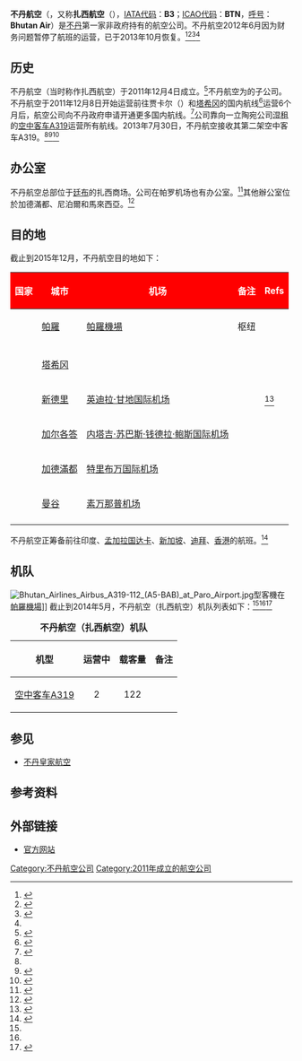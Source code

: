 {{Distinguish|不丹皇家航空}}
{{Infobox airline
| airline        = 不丹航空<br/>{{lang|en|Bhutan Airlines}}
| image          = Bhutan_Airlines_logo.png
| image_size     = 300px
| IATA           = B3
| ICAO           = BTN
| callsign       = BHUTAN AIR
 |date=January 2008
 | author = International Civil Aviation Organisation
 | title = Designators for aircraft operating services, aeronautical authorities and services
 | issue = Edition No. 143
 | pages = 1–38
 | publisher = [[国际民用航空组织|国际民用航空组织]]
| founded        = 2011
| commenced      =2011年12月7日
| bases          = [[帕羅機場|帕羅機場]]
| hubs           = [[帕罗机场|帕罗机场]]
| secondary_hubs = 
| focus_cities   = 
| frequent_flyer = 
| lounge         = 
| alliance       = 
| subsidiaries   = 
| fleet_size     = 2
| destinations   = 5
| parent         = {{tsl|en|Tashi Group|扎西集团}}
| company_slogan = 伴你飛往人間樂土<br/>{{lang|en|Fly with us to the land of happiness}}
| headquarters   = {{flag|Bhutan}}[[廷布|廷布]]
| key_people     = Phala Dorji ([[首席执行官|首席执行官]])
| website        = [http://www.bhutanairlines.bt/?p=859 www.bhutanairlines.bt]
}}
'''不丹航空'''（{{lang-en|'''Bhutan Airlines'''}}，又称'''扎西航空'''（{{lang-en|'''Tashi Air Pvt. Ltd.'''}}），[[国际航空运输协会航空公司代码|IATA代码]]：'''B3'''；[[国际民航组织航空公司代码|ICAO代码]]：'''BTN'''，[[航空公司呼号|呼号]]：'''Bhutan Air'''）是[[不丹|不丹]]第一家非政府持有的航空公司。不丹航空2012年6月因为财务问题暂停了航班的运营，已于2013年10月恢复。<ref name=dca>{{cite web |url=http://www.dca.gov.bt/REGISTERED%20AIRLINES/Tashi%20Air |title=Tashi Air- Bhutan Airlines | Department of Civil Aviation - Bhutan |publisher=Dca.gov.bt |date= |accessdate=2012-01-14 |deadurl=yes |archiveurl=https://web.archive.org/web/20150923213011/http://www.dca.gov.bt/REGISTERED%20AIRLINES/Tashi%20Air |archivedate=2015-09-23 }}</ref><ref name="intl">{{cite web |author=JL |url=http://airlineroute.net/2013/08/17/b3-ccubkk-oct13/ |title=Bhutan Airways to Start Kolkata / Bangkok Service from October 2013; Airline Route – Worldwide Airline Route Updates |publisher=Airlineroute.net |date=2013-08-17 |accessdate=2013-10-05 |archive-date=2013-10-07 |archive-url=https://web.archive.org/web/20131007020521/http://airlineroute.net/2013/08/17/b3-ccubkk-oct13/ |dead-url=no }}</ref><ref name="anna">{{cite web |url=http://www.anna.aero/2013/10/17/tashi-air-of-bhutan-starts-flights-to-bangkok/ |title=Tashi Air of Bhutan starts flights to Bangkok from Paro. |publisher=[[素万那普机场|素万那普机场]] |date=2013-10-17 |accessdate=2013-10-19 |archive-date=2017-08-20 |archive-url=https://web.archive.org/web/20170820202751/http://www.anna.aero/2013/10/17/tashi-air-of-bhutan-starts-flights-to-bangkok/ |dead-url=no }}</ref><ref name=kuensel/>

== 历史 ==
不丹航空（当时称作扎西航空）于2011年12月4日成立。<ref>{{cite web|url=http://www.tashigroup.bt/?page_id=862|title=Tashi Group - TASHI AIR LAUNCHED ON 4TH DEC. 2011|work=tashigroup.bt|accessdate=2014-12-12|deadurl=yes|archiveurl=https://www.webcitation.org/6ChFysazs?url=http://www.tashigroup.bt/?page_id=862|archivedate=2012-12-06}}</ref>不丹航空为{{tsl|en|Tashi Group|扎西集团}}的子公司。不丹航空于2011年12月8日开始运营前往贾卡尔（{{lang|en|Jakar}}）和[[塔希冈|塔希冈]]的国内航线<ref name=tashigroup>{{cite web |url=http://www.tashigroup.bt/?page_id=862 |title=TASHI AIR LAUNCHED ON 4TH DEC. 2011 |publisher=Tashi Group |date=2011-12-04 |accessdate=2012-03-30 |deadurl=yes |archiveurl=https://www.webcitation.org/6ChFysazs?url=http://www.tashigroup.bt/?page_id=862 |archivedate=2012-12-06 }}</ref>运营6个月后，航空公司向不丹政府申请开通更多国内航线。<ref>{{cite web |url=http://www.bhutantraveldesigners.com/news/bhutan-airlines-wants-to-bow-out-for-a-while.html |title=Bhutan Airlines wants to bow out for a while. |publisher=Bhutan Travel Designers |date=2012-05-27 |accessdate=2013-10-05 |deadurl=yes |archiveurl=https://web.archive.org/web/20131011185647/http://www.bhutantraveldesigners.com/news/bhutan-airlines-wants-to-bow-out-for-a-while.html |archivedate=2013-10-11 }}</ref>公司靠向一立陶宛公司[[湿租|湿租]]的[[空中客车A319|空中客车A319]]运营所有航线。2013年7月30日，不丹航空接收其第二架空中客车A319。<ref name=anna/><ref name="kuensel">{{cite news|title=Tashi's Airbus A320 lands|first=Gyalsten|last=Dorji|url=http://www.kuenselonline.com/tashis-airbus-a320-lands/#.UlA_5hBvCdk|newspaper={{tsl|en|Kuensel||Kuensel Online}}|date=2013-10-03|accessdate=2013-10-05|deadurl=yes|archiveurl=https://web.archive.org/web/20131005233859/http://www.kuenselonline.com/tashis-airbus-a320-lands/#.UlA_5hBvCdk|archivedate=2013-10-05}}</ref><ref name="bhutanairlines.bt">{{cite web|url=http://www.bhutanairlines.bt/#hometabs-1|title=Bhutan Airlines - Fly with us to the Land of Happiness|work=bhutanairlines.bt|accessdate=2014-12-12|archive-date=2020-12-01|archive-url=https://web.archive.org/web/20201201084912/http://www.bhutanairlines.bt/#hometabs-1|dead-url=no}}</ref>

== 办公室 ==
不丹航空总部位于[[廷布|廷布]]的扎西商场。公司在帕罗机场也有办公室。<ref name=omgexp>{{cite web |url=http://omgexp.com/en/about/omgexp |title=OMG Experience (Bhutan Airlines GSA) |publisher=OMG Experience |date=2013-12-04 |accessdate=2013-03-30 |archive-date=2020-11-02 |archive-url=https://web.archive.org/web/20201102084734/http://omgexp.com/en/about/omgexp |dead-url=no }}</ref>其他辦公室位於加德滿都、尼泊爾和馬來西亞。<ref name=bhutanairlines>{{cite web |url=http://www.bhutanairlines.bt/ouroffice |title=Bhutan Airlines - Our Offices |publisher=Tashi Group |date=2011-12-04 |accessdate=2012-03-30 |deadurl=yes |archiveurl=https://web.archive.org/web/20140324172429/http://www.bhutanairlines.bt/ouroffice |archivedate=2014-03-24 }}</ref>

== 目的地 ==
截止到2015年12月，不丹航空目的地如下：
{|class="sortable wikitable toccolours"
|-
! style="background:red; color:white;"|国家
! style="background:red; color:white;"|城市
! style="background:red; color:white;"|机场
! style="background:red; color:white;"|备注
! style="background:red; color:white;" class="unsortable"|Refs
|-style="background:#FFE6BD;"
| {{flag|Bhutan}}
| [[帕羅|帕羅]]
| [[帕羅機場|帕羅機場]]
| 枢纽
|
|-
| {{flag|Bhutan}}
| {{tsl|en|Jakar|贾卡尔}}
| {{tsl|en|Bathpalathang Airport}}
| align=center|
|
|-
| {{flag|Bhutan}}
| [[塔希冈|塔希冈]]
| {{tsl|en|Trashigang Airport|塔希冈机场}}
| align=center|
|
|-
| {{flag|印度}}
| [[新德里|新德里]]
| [[英迪拉·甘地国际机场|英迪拉·甘地国际机场]]
| 
| <ref>{{cite web |url=http://airlineroute.net/2015/02/25/b3-del-sep15/ |title=Bhutan Airlines Adds Delhi Service from mid-September 2015 |publisher=airline route.net |date=2015-02-25 |accessdate=2015-11-29 |archive-date=2016-01-13 |archive-url=https://web.archive.org/web/20160113081404/http://airlineroute.net/2015/02/25/b3-del-sep15/ |dead-url=no }}</ref>
|-
| {{flag|印度}}
| [[加尔各答|加尔各答]]
| [[内塔吉·苏巴斯·钱德拉·鲍斯国际机场|内塔吉·苏巴斯·钱德拉·鲍斯国际机场]]
|
|
|-
| {{flag|尼泊尔}}
| [[加德滿都|加德滿都]]
| [[特里布万国际机场|特里布万国际机场]]
|
|
|-
| {{flag|Thailand}}
| [[曼谷|曼谷]]
| [[素万那普机场|素万那普机场]]
|
|
|-
|}
不丹航空正筹备前往印度{{tsl|en|Bagdogra|巴格多格拉}}、[[孟加拉国|孟加拉国]][[达卡|达卡]]、[[新加坡|新加坡]]、[[迪拜|迪拜]]、[[香港|香港]]的航班。<ref>{{cite news|title=Tashi Air inaugural int'l flight on Oct. 10|first=Gyalsten|last=Dorji|url=http://www.kuenselonline.com/tashi-air-inaugural-intl-flight-on-oct-10/#.UlBh6RBvCdk|newspaper={{tsl|en|Kuensel||Kuensel Online}}|date=2013-08-12|accessdate=2013-10-05|deadurl=yes|archiveurl=https://web.archive.org/web/20131011185530/http://www.kuenselonline.com/tashi-air-inaugural-intl-flight-on-oct-10/#.UlBh6RBvCdk|archivedate=2013-10-11}}</ref>

== 机队 ==
[[File:Bhutan_Airlines_Airbus_A319-112_(A5-BAB)_at_Paro_Airport.jpg|thumb]]型客機在[[帕羅機場|帕羅機場]]]]
截止到2014年5月，不丹航空（扎西航空）机队列表如下：<ref name=kuensel/><ref name="bhutanairlines.bt"/><ref>{{cite web|url=http://www.kuenselonline.com/tashi-gets-its-dorji|title=Tashi gets its "Dorji"|work=KuenselOnline|accessdate=2015-01-28|deadurl=yes|archiveurl=https://archive.is/20150128194442/http://www.kuenselonline.com/tashi-gets-its-dorji|archivedate=2015-01-28}}</ref>

<center>
{| class="toccolours" border="1" cellpadding="3" style="border-collapse:collapse"
|+ '''不丹航空（扎西航空）机队'''
|- style="background:orange;"
! 机型
! 运营中
! 载客量
! 备注
|-
|[[空中客车A320系列|空中客车A319]]
| style="text-align:center;"|2
| style="text-align:center;"|122
|
|}
</center>

== 参见 ==
* [[不丹皇家航空|不丹皇家航空]]
{{Portal|航空}}

== 参考资料 ==
{{reflist}}

== 外部链接 ==
*[http://www.bhutanairlines.bt/ 官方网站]{{Wayback|url=http://www.bhutanairlines.bt/ |date=20201201084912 }}

[[Category:不丹航空公司|Category:不丹航空公司]]
[[Category:2011年成立的航空公司|Category:2011年成立的航空公司]]